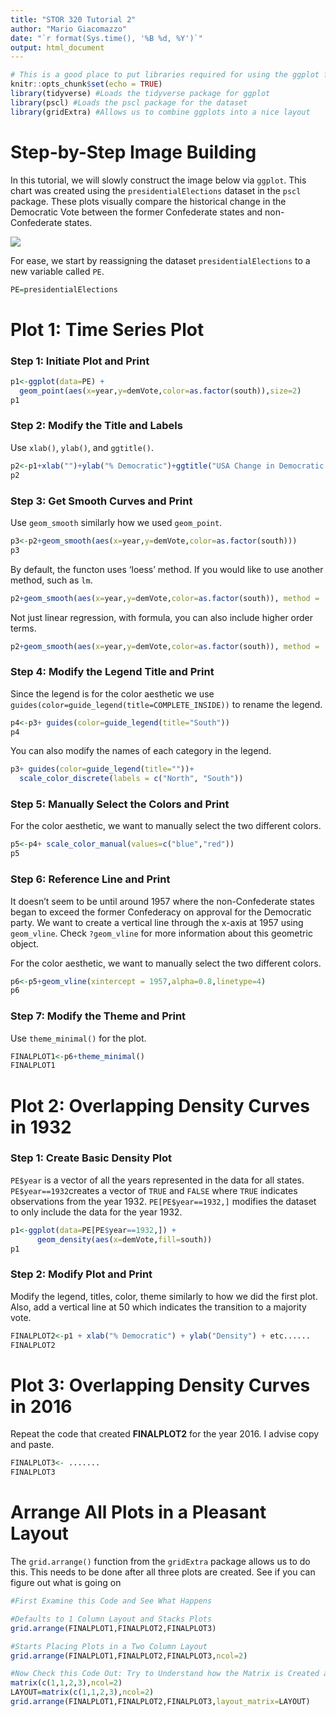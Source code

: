 ```yaml
---
title: "STOR 320 Tutorial 2"
author: "Mario Giacomazzo"
date: "`r format(Sys.time(), '%B %d, %Y')`"
output: html_document
---
```


```r
# This is a good place to put libraries required for using the ggplot function
knitr::opts_chunk$set(echo = TRUE)
library(tidyverse) #Loads the tidyverse package for ggplot
library(pscl) #Loads the pscl package for the dataset
library(gridExtra) #Allows us to combine ggplots into a nice layout

```

# Step-by-Step Image Building

In this tutorial, we will slowly construct the image below via `ggplot`. This chart was created using the `presidentialElections` dataset in the `pscl` package. These plots visually compare the historical change in the Democratic Vote between the former Confederate states and non-Confederate states.

<img src="finalplot.png" style="border:1;">

For ease, we start by reassigning the dataset `presidentialElections` to a new variable called `PE`.

```r
PE=presidentialElections
```


# Plot 1: Time Series Plot

### Step 1: Initiate Plot and Print
```r
p1<-ggplot(data=PE) +
  geom_point(aes(x=year,y=demVote,color=as.factor(south)),size=2)
p1
```

### Step 2: Modify the Title and Labels

Use `xlab()`, `ylab()`, and `ggtitle()`.
```r
p2<-p1+xlab("")+ylab("% Democratic")+ggtitle("USA Change in Democratic Vote")
p2
```

### Step 3: Get Smooth Curves and Print

Use `geom_smooth` similarly how we used `geom_point`.
```r
p3<-p2+geom_smooth(aes(x=year,y=demVote,color=as.factor(south)))
p3
```

By default, the functon uses 'loess' method. If you would like to use another method, such as `lm`.

```r
p2+geom_smooth(aes(x=year,y=demVote,color=as.factor(south)), method = 'lm')
```

Not just linear regression, with formula, you can also include higher order terms.
```r
p2+geom_smooth(aes(x=year,y=demVote,color=as.factor(south)), method = 'lm', formula = y ~ poly(x, 2))
```

### Step 4: Modify the Legend Title and Print

Since the legend is for the color aesthetic we use `guides(color=guide_legend(title=COMPLETE_INSIDE))` to rename the legend.
```r
p4<-p3+ guides(color=guide_legend(title="South"))
p4
```

You can also modify the names of each category in the legend.
```r
p3+ guides(color=guide_legend(title=""))+
  scale_color_discrete(labels = c("North", "South"))
```

### Step 5: Manually Select the Colors and Print

For the color aesthetic, we want to manually select the two different colors.
```r
p5<-p4+ scale_color_manual(values=c("blue","red"))
p5
```


### Step 6: Reference Line and Print

It doesn't seem to be until around 1957 where the non-Confederate states began to exceed the former Confederacy on approval for the Democratic party. We want to create a vertical line through the x-axis at 1957  using `geom_vline`. Check `?geom_vline` for more information about this geometric object.

For the color aesthetic, we want to manually select the two different colors.
```r
p6<-p5+geom_vline(xintercept = 1957,alpha=0.8,linetype=4)
p6
```

### Step 7: Modify the Theme and Print

Use `theme_minimal()` for the plot.
```r
FINALPLOT1<-p6+theme_minimal()
FINALPLOT1
```


# Plot 2: Overlapping Density Curves in 1932

### Step 1: Create Basic Density Plot

`PE$year` is a vector of all the years represented in the data for all states. `PE$year==1932`creates a vector of `TRUE` and `FALSE` where `TRUE` indicates observations from the year 1932. `PE[PE$year==1932,]` modifies the dataset to only include the data for the year 1932.

```r
p1<-ggplot(data=PE[PE$year==1932,]) +
      geom_density(aes(x=demVote,fill=south))
p1
```

### Step 2: Modify Plot and Print

Modify the legend, titles, color, theme similarly to how we did the first plot. Also, add a vertical line at 50 which indicates the transition to a majority vote.

```r
FINALPLOT2<-p1 + xlab("% Democratic") + ylab("Density") + etc......
FINALPLOT2
```

# Plot 3: Overlapping Density Curves in 2016

Repeat the code that created **FINALPLOT2** for the year 2016. I advise copy and paste. 

```r
FINALPLOT3<- .......
FINALPLOT3
```


# Arrange All Plots in a Pleasant Layout

The `grid.arrange()` function from the `gridExtra` package allows us to do this. This needs to be done after all three plots are created. See if you can figure out what is going on

```r
#First Examine this Code and See What Happens

#Defaults to 1 Column Layout and Stacks Plots
grid.arrange(FINALPLOT1,FINALPLOT2,FINALPLOT3) 

#Starts Placing Plots in a Two Column Layout
grid.arrange(FINALPLOT1,FINALPLOT2,FINALPLOT3,ncol=2) 

#Now Check this Code Out: Try to Understand how the Matrix is Created and How the Layout is Controlled by the Matrix. Modify It to Get What I created
matrix(c(1,1,2,3),ncol=2)
LAYOUT=matrix(c(1,1,2,3),ncol=2)
grid.arrange(FINALPLOT1,FINALPLOT2,FINALPLOT3,layout_matrix=LAYOUT)
```







